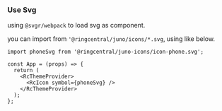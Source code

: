 
<Meta title="📖 Guides/Use Svg with Juno Icon" />

### Use Svg

using `@svgr/webpack` to load svg as component.

you can import from `'@ringcentral/juno/icons/*.svg`, using like below.

```tsx
import phoneSvg from '@ringcentral/juno-icons/icon-phone.svg';

const App = (props) => {
  return (
    <RcThemeProvider>
      <RcIcon symbol={phoneSvg} />
    </RcThemeProvider>
  );
};
```
